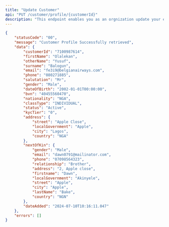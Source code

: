 ```yaml
---
title: "Update Customer"
api: "PUT /customer/profile/{customerId}"
description: "This endpoint enables you as an orgnization update your exisiting customer's details"
---
```


<ParamField header="requestId" type="string" required />
<ParamField path="customerId" type="string" required />

<ResponseExample>

```json
{
	"statusCode": "00",
	"message": "Customer Profile Successfully retrieved",
	"data": {
		"customerId": "7100987614",
		"firstName": "Olalekan",
		"otherName": "Yusuf",
		"surname": "Balogun",
		"email": "fe3i9@belgianairways.com",
		"phone": "080271885",
		"salutation": "Mr",
		"gender": "Male",
		"dateOfBirth": "2002-01-01T00:00:00",
		"bvn": "40455560470",
		"nationality": "NGA",
		"classType": "INDIVIDUAL",
		"status": "Active",
		"kycTier": "0",
		"address": {
			"street": "Apple Close",
			"localGovernment": "Apple",
			"city": "Lagos",
			"country": "NGA"
		},
		"nextOfKin": {
			"gender": "Male",
			"email": "dawn0791@mailinator.com",
			"phone": "07098564323",
			"relationship": "Brother",
			"address": "2, Apple close",
			"firstname": "Dawn",
			"localGovernment": "Akinyele",
			"street": "Apple",
			"city": "Apple",
			"lastName": "Bake",
			"country": "NGN"
		},
		"dateAdded": "2024-07-10T10:16:11.047"
	},
	"errors": []
}
```

</ResponseExample>
